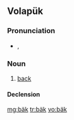 {{also|Appendix:Variations of "bak"}}
==Volapük==

===Pronunciation===
* {{IPA|[bɛk]|lang=vo}}, {{SAMPA|[bEk]}}

===Noun===
{{vo-noun}}

# [[back]]

====Declension====
{{vo-decl-noun}}

[[mg:bäk]]
[[tr:bäk]]
[[vo:bäk]]